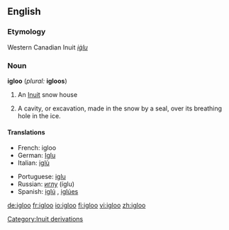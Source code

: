 ==English==

===Etymology===
Western Canadian Inuit ''[[iġlu]]''

===Noun===
'''igloo''' (''plural:'' '''igloos''')

# An [[Inuit]] snow house
# {{italbrac-colon|Zoology}} A cavity, or excavation, made in the snow by a seal, over its breathing hole in the ice.

====Translations====
{{trans-top|Eskimo snow house}}
*French: igloo {{m}}
*German: [[Iglu]] {{n}}
*Italian: [[iglù]] {{m}}
{{trans-mid}}
*Portuguese: [[iglu]] {{m}}
*Russian: [[иглу]] (íglu) {{n}}
*Spanish: [[iglú]] {{m}}, [[iglúes]] {{p}}
{{trans-bottom}}

[[Category:Inuit derivations]]

[[de:igloo]]
[[fr:igloo]]
[[io:igloo]]
[[fi:igloo]]
[[vi:igloo]]
[[zh:igloo]]
